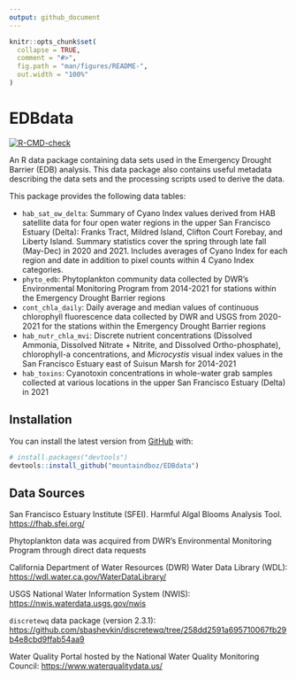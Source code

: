 ```yaml
---
output: github_document
---
```


<!-- README.md is generated from README.Rmd. Please edit that file -->

```r
knitr::opts_chunk$set(
  collapse = TRUE,
  comment = "#>",
  fig.path = "man/figures/README-",
  out.width = "100%"
)
```

# EDBdata

<!-- badges: start -->
[![R-CMD-check](https://github.com/mountaindboz/EDBdata/workflows/R-CMD-check/badge.svg)](https://github.com/mountaindboz/EDBdata/actions)
<!-- badges: end -->

An R data package containing data sets used in the Emergency Drought Barrier (EDB) analysis. This data package also contains useful metadata describing the data sets and the processing scripts used to derive the data. 

This package provides the following data tables:

* `hab_sat_ow_delta`: Summary of Cyano Index values derived from HAB satellite data for four open water regions in the upper San Francisco Estuary (Delta): Franks Tract, Mildred Island, Clifton Court Forebay, and Liberty Island. Summary statistics cover the spring through late fall (May-Dec) in 2020 and 2021. Includes averages of Cyano Index for each region and date in addition to pixel counts within 4 Cyano Index categories.
* `phyto_edb`: Phytoplankton community data collected by DWR's Environmental Monitoring Program from 2014-2021 for stations within the Emergency Drought Barrier regions
* `cont_chla_daily`: Daily average and median values of continuous chlorophyll fluorescence data collected by DWR and USGS from 2020-2021 for the stations within the Emergency Drought Barrier regions
* `hab_nutr_chla_mvi`: Discrete nutrient concentrations (Dissolved Ammonia, Dissolved Nitrate + Nitrite, and Dissolved Ortho-phosphate), chlorophyll-a concentrations, and *Microcystis* visual index values in the San Francisco Estuary east of Suisun Marsh for 2014-2021
* `hab_toxins`: Cyanotoxin concentrations in whole-water grab samples collected at various locations in the upper San Francisco Estuary (Delta) in 2021

## Installation

You can install the latest version from [GitHub](https://github.com/) with:

``` r
# install.packages("devtools")
devtools::install_github("mountaindboz/EDBdata")
```

## Data Sources

San Francisco Estuary Institute (SFEI). Harmful Algal Blooms Analysis Tool. <https://fhab.sfei.org/>

Phytoplankton data was acquired from DWR's Environmental Monitoring Program through direct data requests

California Department of Water Resources (DWR) Water Data Library (WDL): <https://wdl.water.ca.gov/WaterDataLibrary/>

USGS National Water Information System (NWIS): <https://nwis.waterdata.usgs.gov/nwis>

`discretewq` data package (version 2.3.1): <https://github.com/sbashevkin/discretewq/tree/258dd2591a695710067fb29b4e8cbd9ffab54aa9>

Water Quality Portal hosted by the National Water Quality Monitoring Council: <https://www.waterqualitydata.us/>

